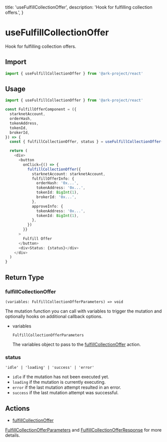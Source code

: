   title: 'useFulfillCollectionOffer',
  description: 'Hook for fulfilling collection offers.',
}

# useFulfillCollectionOffer

Hook for fulfilling collection offers.

## Import

```typescript
import { useFulfillCollectionOffer } from '@ark-project/react'
```

## Usage

```typescript
import { useFulfillCollectionOffer } from '@ark-project/react'

const FulfillOfferComponent = ({
  starknetAccount,
  orderHash,
  tokenAddress,
  tokenId,
  brokerId,
}) => {
  const { fulfillCollectionOffer, status } = useFulfillCollectionOffer()

  return (
    <div>
      <button
        onClick={() => {
          fulfillCollectionOffer({
            starknetAccount: starknetAccount,
            fulfillOfferInfo: {
              orderHash: '0x...',
              tokenAddress: '0x...',
              tokenId: BigInt(1),
              brokerId: '0x...',
            },
            approveInfo: {
              tokenAddress: '0x...',
              tokenId: BigInt(1),
            },
          })
        }}
      >
        Fulfill Offer
      </button>
      <div>Status: {status}</div>
    </div>
  )
}
```

## Return Type

### fulfillCollectionOffer

`(variables: FulfillCollectionOfferParameters) => void`

The mutation function you can call with variables to trigger the mutation and optionally hooks on additional callback options.

- variables

  `FulfillCollectionOfferParameters`

  The variables object to pass to the [fulfillCollectionOffer](/sdk-core/fulfill-collection-offer#parameters) action.

### status

`'idle' | 'loading' | 'success' | 'error'`

- `idle` if the mutation has not been executed yet.
- `loading` if the mutation is currently executing.
- `error` if the last mutation attempt resulted in an error.
- `success` if the last mutation attempt was successful.

## Actions

- [fulfillCollectionOffer](/sdk-core/fulfill-collection-offer)

[FulfillCollectionOfferParameters](/sdk-core/fulfill-collection-offer#parameters) and [FulfillCollectionOfferResponse](/sdk-core/fulfill-collection-offer#response) for more details.
